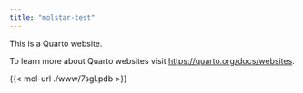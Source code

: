 ```yaml
---
title: "molstar-test"
---
```


This is a Quarto website.

To learn more about Quarto websites visit <https://quarto.org/docs/websites>.

{{< mol-url ./www/7sgl.pdb >}}

